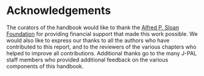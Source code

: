# Acknowledgements

The curators of the handbook would like to thank the [Alfred P. Sloan Foundation](https://sloan.org) for providing  financial support that made this work possible. We would also like to express our  thanks to all the authors who have contributed to this report, and to the reviewers of the various chapters who helped to improve all contributions. Additional thanks go to the many J-PAL staff members who provided additional feedback on the various components of this handbook.
